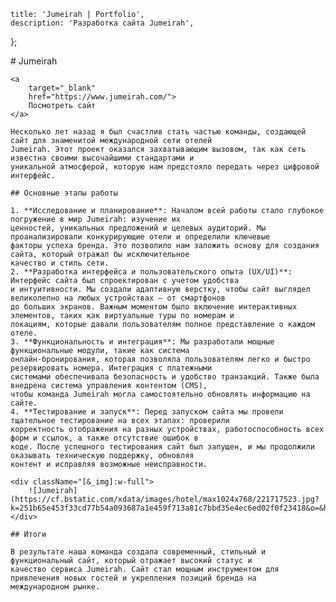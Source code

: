 
    title: 'Jumeirah | Portfolio',
    description: 'Разработка сайта Jumeirah',
};

<MdxLayout>
    # Jumeirah

    <a
        target="_blank"
        href="https://www.jumeirah.com/">
        Посмотреть сайт
    </a>

    Несколько лет назад я был счастлив стать частью команды, создающей сайт для знаменитой международной сети отелей
    Jumeirah. Этот проект оказался захватывающим вызовом, так как сеть известна своими высочайшими стандартами и
    уникальной атмосферой, которую нам предстояло передать через цифровой интерфейс.

    ## Основные этапы работы

    1. **Исследование и планирование**: Началом всей работы стало глубокое погружение в мир Jumeirah: изучение их
    ценностей, уникальных предложений и целевых аудиторий. Мы проанализировали конкурирующие отели и определили ключевые
    факторы успеха бренда. Это позволило нам заложить основу для создания сайта, который отражал бы исключительное
    качество и стиль сети.
    2. **Разработка интерфейса и пользовательского опыта (UX/UI)**: Интерфейс сайта был спроектирован с учетом удобства
    и интуитивности. Мы создали адаптивную верстку, чтобы сайт выглядел великолепно на любых устройствах — от смартфонов
    до больших экранов. Важным моментом было включение интерактивных элементов, таких как виртуальные туры по номерам и
    локациям, которые давали пользователям полное представление о каждом отеле.
    3. **Функциональность и интеграция**: Мы разработали мощные функциональные модули, такие как система
    онлайн-бронирования, которая позволяла пользователям легко и быстро резервировать номера. Интеграция с платежными
    системами обеспечивала безопасность и удобство транзакций. Также была внедрена система управления контентом (CMS),
    чтобы команда Jumeirah могла самостоятельно обновлять информацию на сайте.
    4. **Тестирование и запуск**: Перед запуском сайта мы провели тщательное тестирование на всех этапах: проверили
    корректность отображения на разных устройствах, работоспособность всех форм и ссылок, а также отсутствие ошибок в
    коде. После успешного тестирования сайт был запущен, и мы продолжили оказывать техническую поддержку, обновляя
    контент и исправляя возможные неисправности.

    <div className="[&_img]:w-full">
        ![Jumeirah](https://cf.bstatic.com/xdata/images/hotel/max1024x768/221717523.jpg?k=251b65e453f33cd77b54a093687a1e459f713a81c7bbd35e4ec6ed02f0f23418&o=&hp=1)
    </div>

    ## Итоги

    В результате наша команда создала современный, стильный и функциональный сайт, который отражает высокий статус и
    качество сервиса Jumeirah. Сайт стал мощным инструментом для привлечения новых гостей и укрепления позиций бренда на
    международном рынке.

</MdxLayout>